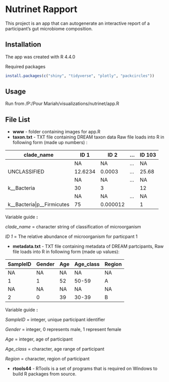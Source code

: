 # Nutrinet Rapport

This project is an app that can autogenerate an interactive report of a participant's gut microbiome composition.

## Installation

The app was created with R 4.4.0

Required packages

``` r
install.packages(c("shiny", "tidyverse", "plotly", "packcircles"))
```

## Usage

Run from /P:/Pour Mariah/visualizations/nutrinet/app.R

## File List

-   **www** - folder containing images for app.R
-   **taxon.txt** - TXT file containing DREAM taxon data Raw file loads into R in following form (made up numbers) :

| clade_name                     | ID 1    | ID 2     | ... | ID 103 |
|--------------------------------|---------|----------|-----|--------|
|                                | NA      | NA       | ... | NA     |
| UNCLASSIFIED                   | 12.6234 | 0.0003   | ... | 25.68  |
|                                | NA      | NA       | ... | NA     |
| k\_\_Bacteria                  | 30      | 3        |     | 12     |
|                                | NA      | NA       | ... | NA     |
| k\_\_Bacteria\|p\_\_Firmicutes | 75      | 0.000012 |     | 1      |

Variable guide **:**

*clade_name* = character string of classification of microorganism

*ID 1* = The relative abundance of microorganism for particpant 1

-   **metadata.txt** - TXT file containing metadata of DREAM partcipants, Raw file loads into R in following form (made up values):

| SampleID | Gender | Age | Age_class | Region |
|----------|--------|-----|-----------|--------|
| NA       | NA     | NA  | NA        | NA     |
| 1        | 1      | 52  | 50-59     | A      |
| NA       | NA     | NA  | NA        | NA     |
| 2        | 0      | 39  | 30-39     | B      |

Variable guide **:**

*SampleID* = integer, unique participant identifier

*Gender* = integer, 0 represents male, 1 represent female

*Age* = integer, age of participant

*Age_class* = character, age range of participant

*Region* = character, region of participant

-   **rtools44** - RTools is a set of programs that is required on Windows to build R packages from source.
